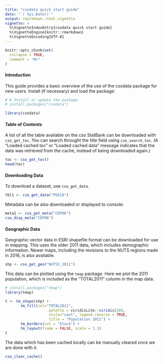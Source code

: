 ---
title: "csodata quick start guide"
date: "`r Sys.Date()`"
output: rmarkdown::html_vignette
vignette: >
  %\VignetteIndexEntry{csodata quick start guide}
  %\VignetteEngine{knitr::rmarkdown}
  %\VignetteEncoding{UTF-8}
---

```{r, include = FALSE}
knitr::opts_chunk$set(
  collapse = TRUE,
  comment = "#>"
)
```

#### Introduction

This guide provides a basic overview of the use of the csodata package for new users. Install (if necessary) and load the package:

```{r setup}
# # Install or update the package:
# install.packages("csodata")

library(csodata)
```

#### Table of Contents

A list of all the table available on the cso StatBank can be downloaded with `cso_get_toc`. You can search throught the title field using `cso_search_toc`. (A "Loaded cached toc" or "Loaded cached data" message indicates that the data was retrieved from the cache, instead of being downloaded again.)
```{r}
toc <- cso_get_toc()
head(toc)
```

#### Downloading Data

To download a dataset, use `cso_get_data`.

```{r}
tbl1 <- cso_get_data("PEA19")
```

Metadata can be also downloaded or displayed to console:

```{r}
meta1 <- cso_get_meta("CDP06")
cso_disp_meta("CDP06")
```

#### Geographic Data

Geographic vector data in ESRI shapefile format can be downloaded for use in mapping. This uses the older 2011 data, which includes demographic information. Newer maps, including the revisions to the NUTS regions made in 2016, is also available.

```{r}
shp <- cso_get_geo("NUTS3_2011")
```

This data can be plotted using the `tmap` package. Here we plot the 2011 population, which is included as the "TOTAL2011" column in the map data.

```{r, fig.width = 5, fig.height=6}
# install.packages("tmap")
library(tmap)

t <- tm_shape(shp) +
       tm_fill(col="TOTAL2011", 
                    palette = viridisLite::viridis(20),
                    style="cont", legend.reverse = TRUE,
                    title = "Population 2011") +
       tm_borders(col = "black") +
       tm_layout(frame = FALSE, scale = 1.3)
t
```

The data which has been cached locally can be manually cleared once we are done with it.

```{r}
cso_clear_cache()
```
